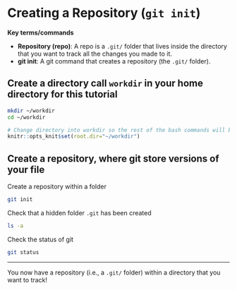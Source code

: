 # Creating a Repository (`git init`)

**Key terms/commands**

* **Repository (repo)**: A repo is a `.git/` folder that lives inside the directory that you want to track all the changes you made to it. 
* **git init**: A git command that creates a repository (the `.git/` folder).


## Create a directory call `workdir` in your home directory for this tutorial

```bash
mkdir ~/workdir
cd ~/workdir	
```

```r
# Change directory into workdir so the rest of the bash commands will be run in it
knitr::opts_knit$set(root.dir="~/workdir")
```


## Create a repository, where git store versions of your file

Create a repository within a folder

```bash
git init
```

Check that a hidden folder `.git` has been created

```bash
ls -a
```

Check the status of git

```bash
git status
```

***
You now have a repository (i.e., a `.git/` folder) within a directory that you want to track!